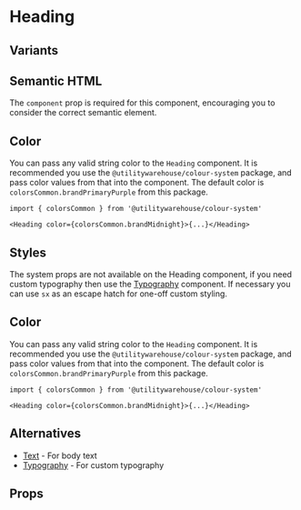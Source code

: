 
<Meta of={Stories} />

# Heading

<Description />

## Variants

<Canvas of={Stories.HeadingVariants} />

## Semantic HTML

The `component` prop is required for this component, encouraging you to consider the correct semantic element.

## Color

You can pass any valid string color to the `Heading` component. It is recommended
you use the `@utilitywarehouse/colour-system` package, and pass color values
from that into the component. The default color is `colorsCommon.brandPrimaryPurple`
from this package.

```tsx
import { colorsCommon } from '@utilitywarehouse/colour-system'

<Heading color={colorsCommon.brandMidnight}>{...}</Heading>
```

## Styles

The system props are not available on the Heading component, if you need custom typography then use the [Typography](?path=/docs/components-typography--documentation) component.
If necessary you can use `sx` as an escape hatch for one-off custom styling.

<Canvas of={Stories.HeadingVariants} />

## Color

You can pass any valid string color to the `Heading` component. It is recommended
you use the `@utilitywarehouse/colour-system` package, and pass color values
from that into the component. The default color is `colorsCommon.brandPrimaryPurple`
from this package.

```tsx
import { colorsCommon } from '@utilitywarehouse/colour-system'

<Heading color={colorsCommon.brandMidnight}>{...}</Heading>
```

## Alternatives

- [Text](?path=/docs/components-text--documentation) - For body text
- [Typography](?path=/docs/components-typography--documentation) - For custom typography

## Props

<ArgTypes of={Stories} />
